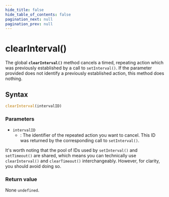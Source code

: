 ```yaml
---
hide_title: false
hide_table_of_contents: false
pagination_next: null
pagination_prev: null
---
```

# clearInterval()

The global **`clearInterval()`** method cancels a timed, repeating action which
was previously established by a call to `setInterval()`.
If the parameter provided does not identify a previously established action,
this method does nothing.

## Syntax

```js
clearInterval(intervalID)
```

### Parameters

- `intervalID`
  - : The identifier of the repeated action you want to cancel. This ID was returned by
    the corresponding call to `setInterval()`.

It's worth noting that the pool of IDs used by
`setInterval()` and
`setTimeout()` are shared, which
means you can technically use `clearInterval()` and
`clearTimeout()` interchangeably.
However, for clarity, you should avoid doing so.

### Return value

None `undefined`.
